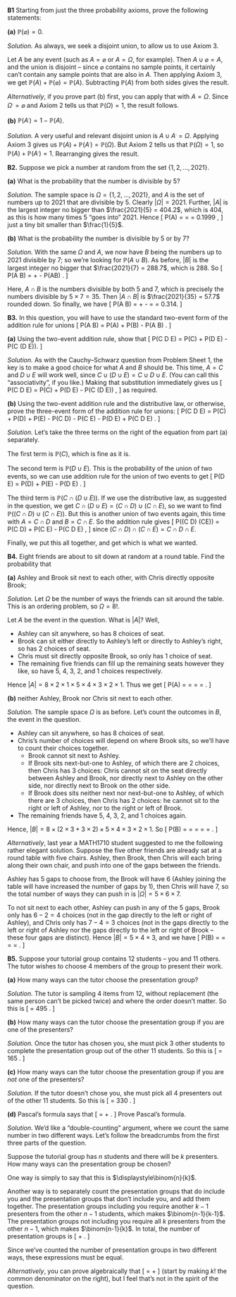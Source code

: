 ::::: {.myq}
**B1** Starting from just the three probability axioms, prove the following statements:

:::: {.subq}
**(a)** $\mathbb P(\varnothing) = 0$.

::: {.myanswers data-latex=""}
*Solution.* As always, we seek a disjoint union, to allow us to use Axiom 3.

Let $A$ be any event (such as $A = \varnothing$ or $A = \Omega$, for example). Then $A \cup \varnothing = A$, and the union is disjoint -- since $\varnothing$ contains no sample points, it certainly can't contain any sample points that are also in $A$. Then applying Axiom 3, we get $\mathbb P(A) + \mathbb P(\varnothing) = \mathbb P(A)$. Subtracting $\mathbb P(A)$ from both sides gives the result.

*Alternatively*, if you prove part (b) first, you can apply that with $A = \Omega$. Since $\Omega^\comp = \varnothing$ and Axiom 2 tells us that $\mathbb P(\Omega) = 1$, the result follows.
:::
::::

:::: {.subq}
**(b)** $\mathbb P(A^\comp) = 1 - \mathbb P(A)$.

::: {.myanswers data-latex=""}
*Solution.* A very useful and relevant disjoint union is $A \cup A^\comp = \Omega$. Applying Axiom 3 gives us $\mathbb P(A) + \mathbb P(A^\comp) = \mathbb P(\Omega)$. But Axiom 2 tells us that $\mathbb P(\Omega) = 1$, so  $\mathbb P(A) + \mathbb P(A^\comp) = 1$. Rearranging gives the result.
:::
::::
:::::


::::: {.myq}
**B2.** Suppose we pick a number at random from the set $\{1, 2, \dots, 2021\}$.

:::: {.subq}
**(a)** What is the probability that the number is divisible by 5?

::: {.myanswers data-latex=""}
*Solution.* The sample space is $\Omega = \{1, 2, \dots, 2021\}$, and $A$ is the set of numbers up to 2021 that are divisible by 5. Clearly $|\Omega| = 2021$. Further, $|A|$ is the largest integer no bigger than $\frac{2021}{5} = 404.2$, which is 404, as this is how many times 5 "goes into" 2021.  Hence
\[ \mathbb P(A) = \frac{|A|}{|\Omega|} = \frac{404}{2021} = 0.1999 , \]
just a tiny bit smaller than $\frac{1}{5}$.
:::
::::

:::: {.subq}
**(b)** What is the probability the number is divisible by 5 or by 7?

::: {.myanswers data-latex=""}
*Solution.* With the same $\Omega$ and $A$, we now have $B$ being the numbers up to 2021 divisible by $7$; so we're looking for $\mathbb P(A \cup B)$. As before, $|B|$ is the largest integer no bigger that $\frac{2021}{7} = 288.7$, which is $288$. So
\[ \mathbb P(A \cup B) = \frac{404}{2021} + \frac{288}{2021} - \mathbb P(A\cap B) . \]

Here, $A \cap B$ is the numbers divisible by both 5 and 7, which is precisely the numbers divisible by $5 \times 7 = 35$. Then $|A \cap B|$ is $\frac{2021}{35} = 57.7$ rounded down. So finally, we have
\[ \mathbb P(A \cup B) = \frac{404}{2021} + \frac{288}{2021} - \frac{57}{2021} = \frac{635}{2021} = 0.314. \]
:::
::::
:::::

::::: {.myq}
**B3.** In this question, you will have to use the standard two-event form of the addition rule for unions
\[ \mathbb P(A \cup B) = \mathbb P(A) + \mathbb P(B) - \mathbb P(A \cap B) . \]


:::: {.subq}
**(a)** Using the two-event addition rule, show that
\[ \mathbb P(C \cup D \cup E) = \mathbb P(C) + \mathbb P(D \cup E) - \mathbb P\big(C \cap (D \cup E)\big).  \]

::: {.myanswers data-latex=""}
*Solution.* As with the Cauchy--Schwarz question from Problem Sheet 1, the key is to make a good choice for what $A$ and $B$ should be. This time, $A = C$ and $D \cup E$ will work well, since $C \cup (D \cup E) = C \cup D \cup E$. (You can call this "associativity", if you like.) Making that substitution immediately gives us
\[ \mathbb P(C \cup D \cup E) = \mathbb P(C) + \mathbb P(D \cup E) - \mathbb P\big(C \cap (D \cup E)\big) ,  \]
as required.
:::
:::: 

:::: {.subq}
**(b)** Using the two-event addition rule and the distributive law, or otherwise, prove the three-event form of the addition rule for unions:
\[
  \mathbb P(C \cup D \cup E) = \mathbb P(C) + \mathbb P(D) + \mathbb P(E) 
  - \mathbb P(C \cap D) - \mathbb P(C \cap E) - \mathbb P(D \cap E) + \mathbb P(C \cap D \cap E) .
\]

::: {.myanswers data-latex=""}
*Solution.*
Let's take the three terms on the right of the equation from part (a) separately.

The first term is $\mathbb P(C)$, which is fine as it is.

The second term is $\mathbb P(D \cup E)$. This is the probability of the union of two events, so we can use addition rule for the union of two events to get
\[ \mathbb P(D \cup E) = \mathbb P(D) + \mathbb P(E) - \mathbb P(D \cap E) . \]

The third term is $\mathbb P\big(C \cap (D \cup E)\big)$. If we use the distributive law, as suggested in the question, we get $C \cap (D \cup E) = (C \cap D) \cup (C\cap E)$, so we want to find $\mathbb P\big((C \cap D) \cup (C\cap E)\big)$. But this is another union of two events again, this time with $A = C \cap D$ and $B = C \cap E$. So the addition rule gives
\[ \mathbb P\big((C \cap D) \cup (C\cap E)\big) = \mathbb P(C \cap D) + \mathbb P(C \cap E) - \mathbb P(C \cap D \cap E) , \]
since $(C \cap D) \cap (C \cap E) = C \cap D \cap E$.

Finally, we put this all together, and get
\begin{align*}
  \mathbb P(C \cup D &\cup E) \\
  &= \mathbb P(C) + \big(\mathbb P(D) + \mathbb P(E) - \mathbb P(D \cap E)\big) - \big(\mathbb P(C \cap D) + \mathbb P(C \cap E) - \mathbb P(C \cap D \cap E)\big) \\
  &= \mathbb P(C) + \mathbb P(D) + \mathbb P(E) - \mathbb P(C \cap D) - \mathbb P(C \cap E) - \mathbb P(D \cap E) + \mathbb P(C \cap D \cap E) . 
\end{align*}
which is what we wanted.
:::
::::

:::::

::::: {.myq}
**B4.** Eight friends are about to sit down at random at a round table. Find the probability that

:::: {.subq}
**(a)** Ashley and Brook sit next to each other, with Chris directly opposite Brook;

::: {.myanswers data-latex=""}
*Solution.*
Let $\Omega$ be the number of ways the friends can sit around the table. This is an ordering problem, so $\Omega = 8!$.

Let $A$ be the event in the question. What is $|A|$? Well,

* Ashley can sit anywhere, so has 8 choices of seat.
* Brook can sit either directly to Ashley's left or directly to Ashley's right, so has 2 choices of seat.
* Chris must sit directly opposite Brook, so only has 1 choice of seat.
* The remaining five friends can fill up the remaining seats however they like, so have 5, 4, 3, 2, and 1 choices respectively.

Hence $|A| = 8 \times 2 \times 1 \times 5 \times 4 \times 3 \times 2 \times 1$. Thus we get
\[ \mathbb P(A) = \frac{|A|}{|\Omega|} = \frac{8 \times 2 \times 1 \times 5 \times 4 \times 3 \times 2 \times 1}{8 \times 7 \times 6 \times 5 \times 4 \times 3 \times 2 \times 1} = \frac{2 \times 1}{7 \times 6} = \frac{1}{21} . \]
:::
::::

:::: {.subq}
**(b)** neither Ashley, Brook nor Chris sit next to each other.

::: {.myanswers data-latex=""}
*Solution.*
The sample space $\Omega$ is as before. Let's count the outcomes in $B$, the event in the question.

* Ashley can sit anywhere, so has 8 choices of seat.
* Chris's number of choices will depend on where Brook sits, so we'll have to count their choices together.
   * Brook cannot sit next to Ashley.
   * If Brook sits next-but-one to Ashley, of which there are 2 choices, then Chris has 3 choices: Chris cannot sit on the seat directly between Ashley and Brook, nor directly next to Ashley on the other side, nor directly next to Brook on the other side.
   * If Brook does sits neither next nor next-but-one to Ashley, of which there are 3 choices, then Chris has 2 choices: he cannot sit to the right or left of Ashley, nor to the right or left of Brook.
* The remaining friends have 5, 4, 3, 2, and 1 choices again.
   
Hence, $|B| = 8 \times (2\times 3 + 3 \times 2) \times 5 \times 4 \times 3 \times 2 \times 1$. So
\[ \mathbb P(B) = \frac{|B|}{|\Omega|} = \frac{8 \times (2\times 3 + 3 \times 2) \times 5 \times 4 \times 3 \times 2 \times 1}{8 \times 7 \times 6 \times 5 \times 4 \times 3 \times 2 \times 1} = \frac{2\times 3 + 3 \times 2}{7 \times 6} = \frac{12}{42} = \frac{2}{7} .  \]

*Alternatively*, last year a MATH1710 student suggested to me the following rather elegant solution. Suppose the five other friends are already sat at a round table with five chairs. Ashley, then Brook, then Chris will each bring along their own chair, and push into one of the gaps between the friends.

Ashley has 5 gaps to choose from, the Brook will have 6 (Ashley joining the table will have increased the number of gaps by 1), then Chris will have 7, so the total number of ways they can push in is $|\Omega| = 5 \times 6 \times 7$.

To not sit next to each other, Ashley can push in any of the 5 gaps, Brook only has $6 - 2 = 4$ choices (not in the gap directly to the left or right of Ashley), and Chris only has $7 - 4 = 3$ choices (not in the gaps directly to the left or right of Ashley nor the gaps directly to the left or right of Brook -- these four gaps are distinct). Hence $|B| = 5 \times 4 \times 3$, and we have
\[ \mathbb P(B) = \frac{5 \times 4 \times 3}{5 \times 6 \times 7} = \frac{4 \times 3}{6 \times 7} = \frac{12}{42} = \frac{2}{7}.  \]
:::
::::
:::::


::::: {.myq}
**B5.** Suppose your tutorial group contains 12 students -- you and 11 others. The tutor wishes to choose 4 members of the group to present their work.

:::: {.subq}
**(a)** How many ways can the tutor choose the presentation group?

::: {.myanswers data-latex=""}
*Solution.*
The tutor is sampling 4 items from 12, without replacement (the same person can't be picked twice) and where the order doesn't matter. So this is
\[ \binom{12}{4} = 495 . \]
:::
::::

:::: {.subq}
**(b)** How many ways can the tutor choose the presentation group if you are one of the presenters?

::: {.myanswers data-latex=""}
*Solution.*
Once the tutor has chosen you, she must pick 3 other students to complete the presentation group out of the other 11 students. So this is
\[ \binom{11}{3} = 165 . \]
:::
::::

:::: {.subq}
**(c)** How many ways can the tutor choose the presentation group if you are *not* one of the presenters?

::: {.myanswers data-latex=""}
*Solution.*
If the tutor doesn't chose you, she must pick all 4 presenters out of the other 11 students. So this is
\[ \binom{11}{4} = 330 . \]
:::
::::

:::: {.subq}
**(d)** Pascal's formula says that
\[ \binom{n}{k} = \binom{n-1}{k-1} + \binom{n-1}{k} . \]
Prove Pascal's formula.

::: {.myanswers data-latex=""}
*Solution.*
We'd like a "double-counting" argument, where we count the same number in two different ways. Let's follow the breadcrumbs from the first three parts of the question.

Suppose the tutorial group has $n$ students and there will be $k$ presenters. How many ways can the presentation group be chosen?

One way is simply to say that this is $\displaystyle\binom{n}{k}$.

Another way is to separately count the presentation groups that do include you and the presentation groups that don't include you, and add them together. The presentation groups including you require another $k-1$ presenters from the other $n -1$ students, which makes $\binom{n-1}{k-1}$. The presentation groups not including you require all $k$ presenters from the other $n-1$, which makes $\binom{n-1}{k}$. In total, the number of presentation groups is
\[ \binom{n-1}{k-1} + \binom{n-1}{k} . \]

Since we've counted the number of presentation groups in two different ways, these expressions must be equal.

*Alternatively*, you can prove algebraically that
\[  \frac{n(n-1)\cdots(n-k+1)}{k(k-1)\cdots2\cdot1} = \frac{(n-1)(n-2)\cdots(n-k+1)}{(k-1)(k-2)\cdots2\cdot1} + \frac{(n-1)(n-2)\cdots(n-k)}{k(k-1)\cdots2\cdot1} \]
(start by making $k!$ the common denominator on the right), but I feel that's not in the spirit of the question.
:::
::::
:::::
